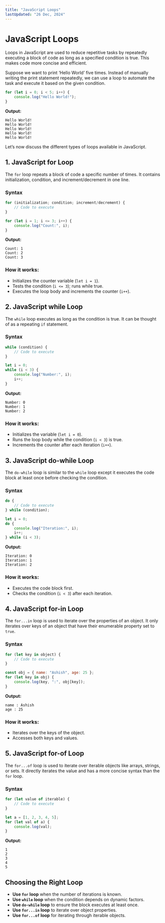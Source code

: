 ```yaml
---
title: "JavaScript Loops"
lastUpdated: "26 Dec, 2024"
---
```




# JavaScript Loops

Loops in JavaScript are used to reduce repetitive tasks by repeatedly executing a block of code as long as a specified condition is true. This makes code more concise and efficient.

Suppose we want to print ‘Hello World’ five times. Instead of manually writing the print statement repeatedly, we can use a loop to automate the task and execute it based on the given condition.

```javascript
for (let i = 0; i < 5; i++) {
    console.log("Hello World!");
}
```

**Output:**
```
Hello World!
Hello World!
Hello World!
Hello World!
Hello World!
```

Let’s now discuss the different types of loops available in JavaScript.

## 1. JavaScript for Loop
The `for` loop repeats a block of code a specific number of times. It contains initialization, condition, and increment/decrement in one line.

### Syntax
```javascript
for (initialization; condition; increment/decrement) {
    // Code to execute
}
```

```javascript
for (let i = 1; i <= 3; i++) {
    console.log("Count:", i);
}
```

**Output:**
```
Count: 1
Count: 2
Count: 3
```

### How it works:
- Initializes the counter variable (`let i = 1`).
- Tests the condition (`i <= 3`); runs while true.
- Executes the loop body and increments the counter (`i++`).

## 2. JavaScript while Loop
The `while` loop executes as long as the condition is true. It can be thought of as a repeating `if` statement.

### Syntax
```javascript
while (condition) {
    // Code to execute
}
```

```javascript
let i = 0;
while (i < 3) {
    console.log("Number:", i);
    i++;
}
```

**Output:**
```
Number: 0
Number: 1
Number: 2
```

### How it works:
- Initializes the variable (`let i = 0`).
- Runs the loop body while the condition (`i < 3`) is true.
- Increments the counter after each iteration (`i++`).

## 3. JavaScript do-while Loop
The `do-while` loop is similar to the `while` loop except it executes the code block at least once before checking the condition.

### Syntax
```javascript
do {
    // Code to execute
} while (condition);
```

```javascript
let i = 0;
do {
    console.log("Iteration:", i);
    i++;
} while (i < 3);
```

**Output:**
```
Iteration: 0
Iteration: 1
Iteration: 2
```

### How it works:
- Executes the code block first.
- Checks the condition (`i < 3`) after each iteration.

## 4. JavaScript for-in Loop
The `for...in` loop is used to iterate over the properties of an object. It only iterates over keys of an object that have their enumerable property set to `true`.

### Syntax
```javascript
for (let key in object) {
    // Code to execute
}
```

```javascript
const obj = { name: "Ashish", age: 25 };
for (let key in obj) {
    console.log(key, ":", obj[key]);
}
```

**Output:**
```
name : Ashish
age : 25
```

### How it works:
- Iterates over the keys of the object.
- Accesses both keys and values.

## 5. JavaScript for-of Loop
The `for...of` loop is used to iterate over iterable objects like arrays, strings, or sets. It directly iterates the value and has a more concise syntax than the `for` loop.

### Syntax
```javascript
for (let value of iterable) {
    // Code to execute
}
```

```javascript
let a = [1, 2, 3, 4, 5];
for (let val of a) {
    console.log(val);
}
```

**Output:**
```
1
2
3
4
5
```

## Choosing the Right Loop
- **Use `for` loop** when the number of iterations is known.
- **Use `while` loop** when the condition depends on dynamic factors.
- **Use `do-while` loop** to ensure the block executes at least once.
- **Use `for...in` loop** to iterate over object properties.
- **Use `for...of` loop** for iterating through iterable objects.